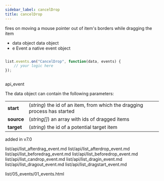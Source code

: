 ```yaml
---
sidebar_label: cancelDrop
title: cancelDrop
---
```



          


<Short>

fires on moving a mouse pointer out of item's borders while dragging the item


</Short>



- data		object		data object
- e		    Event		a native event object


~~~js

list.events.on("CancelDrop", function(data, events) {
    // your logic here
});



~~~
 api_event

<Descr>

The data object can contain the following parameters:

<table class="webixdoc_links">
	<tbody>
        <tr>
			<td class="webixdoc_links0"><b>start</b></td>
			<td>(<i>string</i>) the id of an item, from which the dragging process has started</td>
		</tr>
        <tr>
			<td class="webixdoc_links0"><b>source</b></td>
			<td>(<i>string[]</i>) an array with ids of dragged items</td>
		</tr>
        <tr>
			<td class="webixdoc_links0"><b>target</b></td>
			<td>(<i>string</i>) the id of a potential target item</td>
		</tr>
    </tbody>
</table>



</Descr>


 added in v7.0


list/api/list_afterdrag_event.md
list/api/list_afterdrop_event.md
list/api/list_beforedrag_event.md
list/api/list_beforedrop_event.md
list/api/list_candrop_event.md
list/api/list_dragin_event.md
list/api/list_dragout_event.md
list/api/list_dragstart_event.md

 list/05_events/01_events.html

